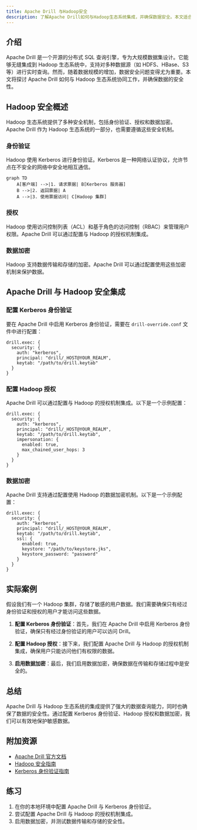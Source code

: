 ```yaml
---
title: Apache Drill 与Hadoop安全
description: 了解Apache Drill如何与Hadoop生态系统集成，并确保数据安全。本文适合初学者，涵盖基本概念、实际案例和代码示例。
---
```


## 介绍

Apache Drill 是一个开源的分布式 SQL 查询引擎，专为大规模数据集设计。它能够无缝集成到 Hadoop 生态系统中，支持对多种数据源（如 HDFS、HBase、S3 等）进行实时查询。然而，随着数据规模的增加，数据安全问题变得尤为重要。本文将探讨 Apache Drill 如何与 Hadoop 生态系统协同工作，并确保数据的安全性。

## Hadoop 安全概述

Hadoop 生态系统提供了多种安全机制，包括身份验证、授权和数据加密。Apache Drill 作为 Hadoop 生态系统的一部分，也需要遵循这些安全机制。

### 身份验证

Hadoop 使用 Kerberos 进行身份验证。Kerberos 是一种网络认证协议，允许节点在不安全的网络中安全地相互通信。

```mermaid
graph TD
    A[客户端] -->|1. 请求票据| B[Kerberos 服务器]
    B -->|2. 返回票据| A
    A -->|3. 使用票据访问| C[Hadoop 集群]
```

### 授权

Hadoop 使用访问控制列表（ACL）和基于角色的访问控制（RBAC）来管理用户权限。Apache Drill 可以通过配置与 Hadoop 的授权机制集成。

### 数据加密

Hadoop 支持数据传输和存储的加密。Apache Drill 可以通过配置使用这些加密机制来保护数据。

## Apache Drill 与 Hadoop 安全集成

### 配置 Kerberos 身份验证

要在 Apache Drill 中启用 Kerberos 身份验证，需要在 `drill-override.conf` 文件中进行配置：

```plaintext
drill.exec: {
  security: {
    auth: "kerberos",
    principal: "drill/_HOST@YOUR_REALM",
    keytab: "/path/to/drill.keytab"
  }
}
```

### 配置 Hadoop 授权

Apache Drill 可以通过配置与 Hadoop 的授权机制集成。以下是一个示例配置：

```plaintext
drill.exec: {
  security: {
    auth: "kerberos",
    principal: "drill/_HOST@YOUR_REALM",
    keytab: "/path/to/drill.keytab",
    impersonation: {
      enabled: true,
      max_chained_user_hops: 3
    }
  }
}
```

### 数据加密

Apache Drill 支持通过配置使用 Hadoop 的数据加密机制。以下是一个示例配置：

```plaintext
drill.exec: {
  security: {
    auth: "kerberos",
    principal: "drill/_HOST@YOUR_REALM",
    keytab: "/path/to/drill.keytab",
    ssl: {
      enabled: true,
      keystore: "/path/to/keystore.jks",
      keystore_password: "password"
    }
  }
}
```

## 实际案例

假设我们有一个 Hadoop 集群，存储了敏感的用户数据。我们需要确保只有经过身份验证和授权的用户才能访问这些数据。

1. **配置 Kerberos 身份验证**：首先，我们在 Apache Drill 中启用 Kerberos 身份验证，确保只有经过身份验证的用户可以访问 Drill。

2. **配置 Hadoop 授权**：接下来，我们配置 Apache Drill 与 Hadoop 的授权机制集成，确保用户只能访问他们有权限的数据。

3. **启用数据加密**：最后，我们启用数据加密，确保数据在传输和存储过程中是安全的。

## 总结

Apache Drill 与 Hadoop 生态系统的集成提供了强大的数据查询能力，同时也确保了数据的安全性。通过配置 Kerberos 身份验证、Hadoop 授权和数据加密，我们可以有效地保护敏感数据。

## 附加资源

- [Apache Drill 官方文档](https://drill.apache.org/docs/)
- [Hadoop 安全指南](https://hadoop.apache.org/docs/current/hadoop-project-dist/hadoop-common/SecureMode.html)
- [Kerberos 身份验证指南](https://web.mit.edu/kerberos/)

## 练习

1. 在你的本地环境中配置 Apache Drill 与 Kerberos 身份验证。
2. 尝试配置 Apache Drill 与 Hadoop 的授权机制集成。
3. 启用数据加密，并测试数据传输和存储的安全性。
